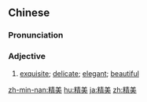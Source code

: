 ==Chinese==
{{zh-forms}}

===Pronunciation===
{{zh-pron
|m=jīngměi
|c=zing1 mei5
|mn=cheng-bí
|cat=a
}}

===Adjective===
{{zh-adj}}

# [[exquisite]]; [[delicate]]; [[elegant]]; [[beautiful]]
#: {{zh-x|印刷 精美|beautifully printed}}

{{zh-cat|Advanced}}

[[zh-min-nan:精美]]
[[hu:精美]]
[[ja:精美]]
[[zh:精美]]
